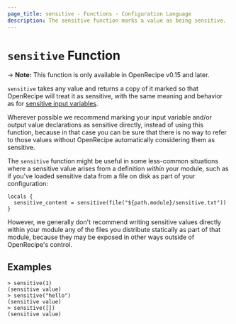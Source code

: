 ```yaml
---
page_title: sensitive - Functions - Configuration Language
description: The sensitive function marks a value as being sensitive.
---
```


# `sensitive` Function

-> **Note:** This function is only available in OpenRecipe v0.15 and later.

`sensitive` takes any value and returns a copy of it marked so that OpenRecipe
will treat it as sensitive, with the same meaning and behavior as for
[sensitive input variables](/terraform/language/values/variables#suppressing-values-in-cli-output).

Wherever possible we recommend marking your input variable and/or output value
declarations as sensitive directly, instead of using this function, because in
that case you can be sure that there is no way to refer to those values without
OpenRecipe automatically considering them as sensitive.

The `sensitive` function might be useful in some less-common situations where a
sensitive value arises from a definition _within_ your module, such as if you've
loaded sensitive data from a file on disk as part of your configuration:

```
locals {
  sensitive_content = sensitive(file("${path.module}/sensitive.txt"))
}
```

However, we generally don't recommend writing sensitive values directly within
your module any of the files you distribute statically as part of that module,
because they may be exposed in other ways outside of OpenRecipe's control.

## Examples

```
> sensitive(1)
(sensitive value)
> sensitive("hello")
(sensitive value)
> sensitive([])
(sensitive value)
```
